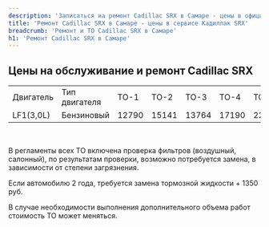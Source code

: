 ```yaml
---
description: 'Записаться на ремонт Cadillac SRX в Самаре - цены в официальном сервисе Кадиллак SRX'
title: 'Ремонт Cadillac SRX в Самаре - цены в сервисе Кадиллак SRX'
breadcrumb: 'Ремонт и ТО Cadillac SRX в Самаре'
h1: 'Ремонт Cadillac SRX в Самаре'
---
```

<h2>Цены на обслуживание и ремонт Cadillac SRX</h2>
<p>
</p>
<table class="actionTable">
<tbody>
<tr>
	<td>
		Двигатель
	</td>
	<td>
		Тип двигателя
	</td>
	<td>
		ТО-1
	</td>
	<td>
		ТО-2
	</td>
	<td>
		ТО-3
	</td>
	<td>
		ТО-4
	</td>
	<td>
		ТО-5
	</td>
	<td>
		ТО-6&nbsp;
	</td>
	<td>
		ТО-7
	</td>
	<td>
		ТО-8
	</td>
	<td>
		ТО-9&nbsp;
	</td>
</tr>
<tr>
	<td>
		LF1(3,0L)
	</td>
	<td>
		Бензиновый
	</td>
	<td>
		12790
	</td>
	<td>
		15141
	</td>
	<td>
		13764
	</td>
	<td>
		17190
	</td>
	<td>
		22631
	</td>
	<td>
		18230
	</td>
	<td>
		12790
	</td>
	<td>
		17190
	</td>
	<td>
		13784
	</td>
</tr>
</tbody>
</table>
<p>
	&nbsp;
</p>
<p>
	В регламенты всех ТО включена проверка фильтров (воздушный, салонный), по результатам проверки, возможно потребуется замена, в зависимости от степени загрязнения.
</p>
<p>
	Если автомобилю 2 года, требуется замена тормозной жидкости + 1350 руб.
</p>
<p>
	В случае необходимости выполнения дополнительного объема работ стоимость ТО может меняться.
</p>